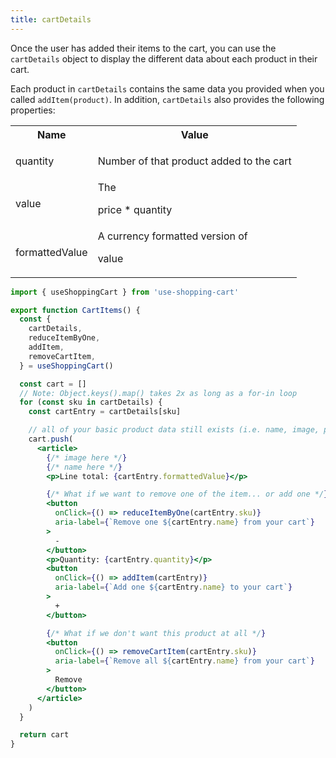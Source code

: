 ```yaml
---
title: cartDetails
---
```


Once the user has added their items to the cart, you can use the `cartDetails` object to display the different data about each product in their cart.

Each product in `cartDetails` contains the same data you provided when you called `addItem(product)`. In addition, `cartDetails` also provides the following properties:

<table>
  <tr>
    <th>Name</th>
    <th>Value</th>
  </tr>
  <tr>
    <td>
      <p>quantity</p>
    </td>
    <td>Number of that product added to the cart</td>
  </tr>
  <tr>
    <td>
      <p>value</p>
    </td>
    <td>
      The <p>price * quantity</p>
    </td>
  </tr>
  <tr>
    <td>
      <p>formattedValue</p>
    </td>
    <td>
      A currency formatted version of <p>value</p>
    </td>
  </tr>
</table>

```jsx
import { useShoppingCart } from 'use-shopping-cart'

export function CartItems() {
  const {
    cartDetails,
    reduceItemByOne,
    addItem,
    removeCartItem,
  } = useShoppingCart()

  const cart = []
  // Note: Object.keys().map() takes 2x as long as a for-in loop
  for (const sku in cartDetails) {
    const cartEntry = cartDetails[sku]

    // all of your basic product data still exists (i.e. name, image, price)
    cart.push(
      <article>
        {/* image here */}
        {/* name here */}
        <p>Line total: {cartEntry.formattedValue}</p>

        {/* What if we want to remove one of the item... or add one */}
        <button
          onClick={() => reduceItemByOne(cartEntry.sku)}
          aria-label={`Remove one ${cartEntry.name} from your cart`}
        >
          -
        </button>
        <p>Quantity: {cartEntry.quantity}</p>
        <button
          onClick={() => addItem(cartEntry)}
          aria-label={`Add one ${cartEntry.name} to your cart`}
        >
          +
        </button>

        {/* What if we don't want this product at all */}
        <button
          onClick={() => removeCartItem(cartEntry.sku)}
          aria-label={`Remove all ${cartEntry.name} from your cart`}
        >
          Remove
        </button>
      </article>
    )
  }

  return cart
}
```
